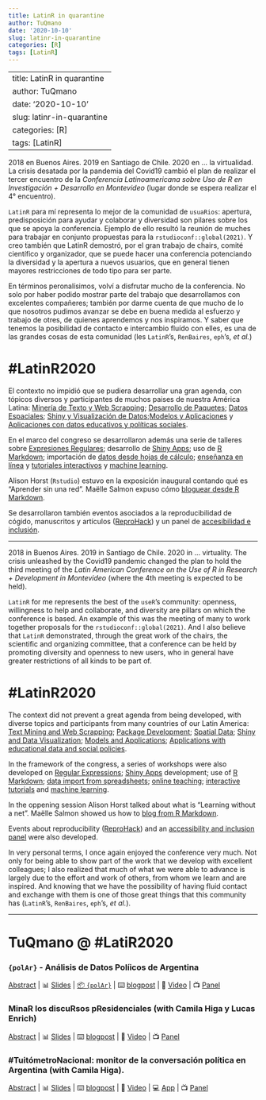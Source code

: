 ```yaml
---
title: LatinR in quarantine
author: TuQmano
date: '2020-10-10'
slug: latinr-in-quarantine
categories: [R]
tags: [LatinR]
---
```


---	
title: LatinR in quarantine	
author: TuQmano	
date: '2020-10-10'	
slug: latinr-in-quarantine	
categories: [R]	
tags: [LatinR]	
---	


2018 en Buenos Aires. 2019 en Santiago de Chile. 2020 en ... la virtualidad. La crisis desatada por la pandemia del Covid19 cambió el plan de realizar el tercer encuentro de la *Conferencia Latinoamericana sobre Uso de R en Investigación + Desarrollo en Montevideo* (lugar donde se espera realizar el 4° encuentro).	


`LatinR` para mí representa lo mejor de la comunidad de `usuaRios`: apertura, predisposición para ayudar y colaborar y diversidad son pilares sobre los que se apoya la conferencia. Ejemplo de ello resultó la reunión de muches para trabajar en conjunto propuestas para la `rstudioconf::global(2021)`. Y creo también que LatinR demostró, por el gran trabajo de chairs, comité científico y organizador, que se puede hacer una conferencia potenciando la diversidad y la apertura a nuevos usuarios, que en general tienen mayores restricciones de todo tipo para ser parte. 	

En términos peronalísimos, volví a disfrutar mucho de la conferencia. No solo por haber podido mostrar parte del trabajo que desarrollamos con excelentes compañeres; también por darme cuenta de que mucho de lo que nosotros pudimos avanzar se debe en buena medida al esfuerzo y trabajo de otres, de quienes aprendemos y nos inspiramos. Y saber que tenemos la posibilidad de contacto e intercambio fluído con elles, es una de las grandes cosas de esta comunidad (les `LatinR`'s, `RenBaires`, `eph`'s, *et al.*)	




# #LatinR2020	

El contexto no impidió que se pudiera desarrollar una gran agenda, con tópicos diversos y participantes de muchos paises de nuestra América Latina: [Minería de Texto y Web Scrapping](https://www.youtube.com/watch?v=K8wmO3mSbU8&list=PL9-E3cL2KgKlNKVfiwHoGR3pHpg7x8Uzt); [Desarrollo de Paquetes](https://www.youtube.com/watch?v=VegUiSLcWBU&list=PL9-E3cL2KgKkxsS3dkaFTvmh24kPpkE--); [Datos Espaciales](https://www.youtube.com/watch?v=wOvqRhWDvxA&list=PL9-E3cL2KgKnBz_y5KCOdYa3HCOgLUq9U&index=2); [Shiny y Visualización de Datos](https://www.youtube.com/watch?v=7rckH3RTI1s&list=PL9-E3cL2KgKnixQ0u36DgCsGvOkOIo5D1&index=2);[Modelos y Aplicaciones](https://www.youtube.com/watch?v=7Ao4rVpu1S8&list=PL9-E3cL2KgKke60wxog3-9ecmOKY1cA01&index=2) y  [Aplicaciones con datos educativos y políticas sociales](https://www.youtube.com/playlist?list=PL9-E3cL2KgKlkjEb7wFN_lAeO72sLFY3D). 	


En el marco del congreso se desarrollaron además una serie de talleres sobre [Expresiones Regulares](https://latin-r.com/cronograma/#session-1); desarrollo de [Shiny Apps](https://latin-r.com/cronograma/#session-2); uso de [R Markdown](https://latin-r.com/cronograma/#session-3); importación de [datos desde hojas de cálculo](https://latin-r.com/cronograma/#session-4); [enseñanza en línea](https://latin-r.com/cronograma/#session-5) y  [tutoriales interactivos](https://latin-r.com/cronograma/#session-009) y [machine learning](https://latin-r.com/cronograma/#session-6).	


Alison Horst (`Rstudio`) estuvo en la exposición inaugural contando qué es "Aprender sin una red". Maëlle Salmon expuso cómo [bloguear desde R Markdown](https://bloguearrr.netlify.app/). 	

Se desarrollaron también eventos asociados a la reproducibilidad de cógido, manuscritos y artículos ([ReproHack](https://latin-r.com/cronograma/#session-14)) y un panel de [accesibilidad e inclusión](https://latin-r.com/cronograma/#session-16).  	



---	

2018 in Buenos Aires. 2019 in Santiago de Chile. 2020 in ... virtuality. The crisis unleashed by the Covid19 pandemic changed the plan to hold the third meeting of the *Latin American Conference on the Use of R in Research + Development in Montevideo* (where the 4th meeting is expected to be held).	

`LatinR` for me represents the best of the `useR`'s community: openness, willingness to help and collaborate, and diversity are pillars on which the conference is based. An example of this was the meeting of many to work together proposals for the `rstudioconf::global(2021)`. And I also believe that `LatinR` demonstrated, through the great work of the chairs, the scientific and organizing committee, that a conference can be held by promoting diversity and openness to new users, who in general have greater restrictions of all kinds to be part of.	



# #LatinR2020	

The context did not prevent a great agenda from being developed, with diverse topics and participants from many countries of our Latin America: [Text Mining and Web Scrapping](https://www.youtube.com/watch?v=K8wmO3mSbU8&list=PL9-E3cL2KgKlNKVfiwHoGR3pHpg7x8Uzt); [Package Development](https://www.youtube.com/watch?v=VegUiSLcWBU&list=PL9-E3cL2KgKkxsS3dkaFTvmh24kPpkE--); [Spatial Data](https://www.youtube.com/watch?v=wOvqRhWDvxA&list=PL9-E3cL2KgKnBz_y5KCOdYa3HCOgLUq9U&index=2); [Shiny and Data Visualization](https://www.youtube.com/watch?v=7rckH3RTI1s&list=PL9-E3cL2KgKnixQ0u36DgCsGvOkOIo5D1&index=2); [Models and Applications](https://www.youtube.com/watch?v=7Ao4rVpu1S8&list=PL9-E3cL2KgKke60wxog3-9ecmOKY1cA01&index=2); [Applications with educational data and social policies](https://www.youtube.com/playlist?list=PL9-E3cL2KgKlkjEb7wFN_lAeO72sLFY3D).	


In the framework of the congress, a series of workshops were also developed on [Regular Expressions](https://latin-r.com/cronograma/#session-1); [Shiny Apps](https://latin-r.com/cronograma/#session-2) development; use of [R Markdown](https://latin-r.com/cronograma/#session-3); [data import from spreadsheets](https://latin-r.com/cronograma/#session-4); [online teaching](https://latin-r.com/cronograma/#session-5); [interactive tutorials](https://latin-r.com/cronograma/#session-009) and [machine learning](https://latin-r.com/cronograma/#session-6). 	


In the oppening session Alison Horst talked about what is "Learning without a net". Maëlle Salmon showed us how to [blog from R Markdown](https://bloguearrr.netlify.app/). 	

Events about reproducibility ([ReproHack](https://latin-r.com/cronograma/#session-14)) and an [accessibility and inclusion panel](https://latin-r.com/cronograma/#session-16) were also developed.	

In very personal terms, I once again enjoyed the conference very much. Not only for being able to show part of the work that we develop with excellent colleagues; I also realized that much of what we were able to advance is largely due to the effort and work of others, from whom we learn and are inspired. And knowing that we have the possibility of having fluid contact and exchange with them is one of those great things that this community has (`LatinR`'s, `RenBaires`, `eph`'s, *et al.*).	



--- 	

# TuQmano @ #LatiR2020	

### `{polAr}` - Análisis de Datos Políicos de Argentina	

[Abstract](https://github.com/TuQmano/latinr2020/blob/master/rmd/polAr/polar.pdf) | 📊 [Slides](https://www.tuqmano.com/slides/polar_slides.html#1) | [📦 `{polAr}`](https://electorarg.github.io/polAr/) | ⌨️ [blogpost](https://www.tuqmano.com/2020/05/22/empaquetar/) | 📼 [ Video](https://www.youtube.com/watch?v=V4xqUh6KCZs&list=PL9-E3cL2KgKkxsS3dkaFTvmh24kPpkE--&index=3) | 📺 [ Panel](https://youtu.be/UYvSv8StDa8?t=9801) 	


###  MinaR los discuRsos pResidenciales (with Camila Higa y Lucas Enrich)	

[Abstract](https://github.com/TuQmano/latinr2020/blob/master/rmd/discursos/discursos_presidenciales.pdf) | 📊 [Slides](https://github.com/TuQmano/latinr2020/blob/master/slides/discursos/minar_los_discursos.pdf) |  ⌨️ [blogpost](https://www.tuqmano.com/2020/03/11/los-discursos-de-les-presidentes/) | 📼 [ Video](https://www.youtube.com/watch?v=IZfNr_N7ylw&list=PL9-E3cL2KgKlNKVfiwHoGR3pHpg7x8Uzt&index=2) | 📺 [ Panel](https://youtu.be/757eAoMAAZ8?t=8623)  	


###  #TuitómetroNacional: monitor de la conversación política en Argentina (with Camila Higa).	


[Abstract](https://github.com/TuQmano/latinr2020/blob/master/rmd/tuitometro/tuitometro.pdf) | 📊 [Slides](https://github.com/TuQmano/latinr2020/blob/master/slides/tuitometro/tuitometro.pdf) |  ⌨️ [blogpost](https://www.tuqmano.com/2019/12/20/congreso-2-0-politicos-argentinos-en-twitter/) | 📼 [ Video](https://www.youtube.com/watch?v=fNMwoLJ1iXQ&list=PL9-E3cL2KgKnixQ0u36DgCsGvOkOIo5D1) | 💻 [App](http://tuitometro.mentacomunicacion.com.ar/) | 📺 [ Panel](https://youtu.be/OAq2lLgRqUw?t=1536) 